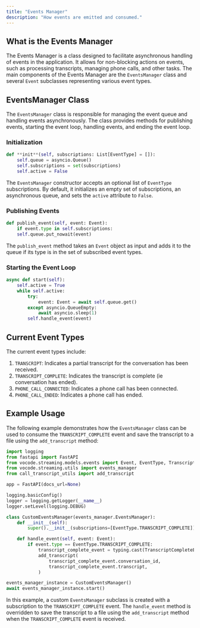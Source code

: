 ```yaml
---
title: "Events Manager"
description: "How events are emitted and consumed."
---
```


## What is the Events Manager

The Events Manager is a class designed to facilitate asynchronous handling of events in the application. It allows for non-blocking actions on events, such as processing transcripts, managing phone calls, and other tasks. The main components of the Events Manager are the `EventsManager` class and several `Event` subclasses representing various event types.

## EventsManager Class

The `EventsManager` class is responsible for managing the event queue and handling events asynchronously. The class provides methods for publishing events, starting the event loop, handling events, and ending the event loop.

### Initialization

```python
def **init**(self, subscriptions: List[EventType] = []):
    self.queue = asyncio.Queue()
    self.subscriptions = set(subscriptions)
    self.active = False
```

The `EventsManager` constructor accepts an optional list of `EventType` subscriptions. By default, it initializes an empty set of subscriptions, an asynchronous queue, and sets the `active` attribute to `False`.

### Publishing Events

```python
def publish_event(self, event: Event):
    if event.type in self.subscriptions:
    self.queue.put_nowait(event)
```

The `publish_event` method takes an `Event` object as input and adds it to the queue if its type is in the set of subscribed event types.

### Starting the Event Loop

```python
async def start(self):
    self.active = True
    while self.active:
        try:
            event: Event = await self.queue.get()
        except asyncio.QueueEmpty:
            await asyncio.sleep(1)
        self.handle_event(event)
```

## Current Event Types

The current event types include:

1. `TRANSCRIPT`: Indicates a partial transcript for the conversation has been received.
2. `TRANSCRIPT_COMPLETE`: Indicates the transcript is complete (ie conversation has ended).
3. `PHONE_CALL_CONNECTED`: Indicates a phone call has been connected.
4. `PHONE_CALL_ENDED`: Indicates a phone call has ended.

## Example Usage

The following example demonstrates how the `EventsManager` class can be used to consume the `TRANSCRIPT_COMPLETE` event and save the transcript to a file using the `add_transcript` method:

```python
import logging
from fastapi import FastAPI
from vocode.streaming.models.events import Event, EventType, TranscriptCompleteEvent
from vocode.streaming.utils import events_manager
from call_transcript_utils import add_transcript

app = FastAPI(docs_url=None)

logging.basicConfig()
logger = logging.getLogger(__name__)
logger.setLevel(logging.DEBUG)

class CustomEventsManager(events_manager.EventsManager):
    def __init__(self):
        super().__init__(subscriptions=[EventType.TRANSCRIPT_COMPLETE])

    def handle_event(self, event: Event):
        if event.type == EventType.TRANSCRIPT_COMPLETE:
            transcript_complete_event = typing.cast(TranscriptCompleteEvent, event)
            add_transcript(
                transcript_complete_event.conversation_id,
                transcript_complete_event.transcript,
            )

events_manager_instance = CustomEventsManager()
await events_manager_instance.start()
```

In this example, a custom `EventsManager` subclass is created with a subscription to the `TRANSCRIPT_COMPLETE` event. The `handle_event` method is overridden to save the transcript to a file using the `add_transcript` method when the `TRANSCRIPT_COMPLETE` event is received.

